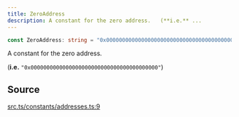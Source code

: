 ```yaml
---
title: ZeroAddress
description: A constant for the zero address.   (**i.e.** ...
---
```


```ts
const ZeroAddress: string = "0x0000000000000000000000000000000000000000";
```

A constant for the zero address.

 (**i.e.** `"0x0000000000000000000000000000000000000000"`)

## Source

[src.ts/constants/addresses.ts:9](https://github.com/dominant-strategies/quais-6.js/blob/3f482dd134064d41657ff7dc9ba8162f741c9c83/src.ts/constants/addresses.ts#L9)

